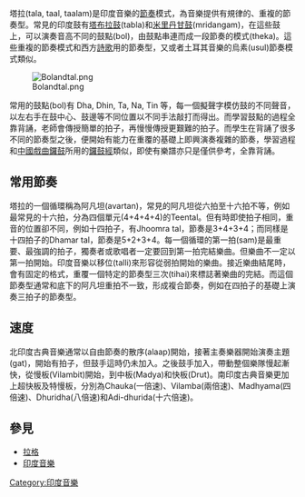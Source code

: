 塔拉(tala, taal, taalam)是印度音樂的[[節奏|節奏]]模式，為音樂提供有規律的、重複的節奏型。常見的印度鼓有[[塔布拉鼓|塔布拉鼓]](tabla)和[[米里丹甘鼓|米里丹甘鼓]](mridangam)，在這些鼓上，可以演奏音高不同的鼓點(bol)，由鼓點串連而成一段節奏的模式(theka)。這些重複的節奏模式和西方[[詩歌|詩歌]]用的節奏型，又或者土耳其音樂的烏素(usul)節奏模式類似。

[[Image:Bolandtal.png|left]]

常用的鼓點(bol)有 Dha, Dhin, Ta, Na, Tin 等，每一個擬聲字模仿鼓的不同聲音，以左右手在鼓中心、鼓邊等不同位置以不同手法敲打而得出。而學習鼓點的過程全靠背誦，老師會傳授簡單的拍子，再慢慢傳授更艱難的拍子。而學生在背誦了很多不同的節奏型之後，便開始有能力在重覆的基礎上即興演奏複雜的節奏，學習過程和[[中國|中國]][[戲曲|戲曲]][[鑼鼓|鑼鼓]]所用的[[鑼鼓經|鑼鼓經]]類似，即使有樂譜亦只是僅供參考，全靠背誦。

==常用節奏==

塔拉的一個循環稱為阿凡坦(avartan)，常見的阿凡坦從六拍至十六拍不等，例如最常見的十六拍，分為四個單元(4+4+4+4)的Teental。但有時即使拍子相同，重音的位置卻不同，例如十四拍子，有Jhoomra tal，節奏是3+4+3+4；而同樣是十四拍子的Dhamar tal，節奏是5+2+3+4。每一個循環的第一拍(sam)是最重要、最強調的拍子，獨奏者或歌唱者一定要回到第一拍完結樂曲。但樂曲不一定以第一拍開始。印度音樂以移位(talli)來形容從弱拍開始的樂曲。接近樂曲結尾時，會有固定的格式，重覆一個特定的節奏型三次(tihai)來標誌著樂曲的完結。而這個節奏型通常和底下的阿凡坦重拍不一致，形成複合節奏，例如在四拍子的基礎上演奏三拍子的節奏型。

==速度==

北印度古典音樂通常以自由節奏的散序(alaap)開始，接著主奏樂器開始演奏主題(gat)，開始有拍子，但鼓手這時仍未加入。之後鼓手加入，帶動整個樂隊慢起漸快，從慢板(Vilambit)開始，到中板(Madya)和快板(Drut)。南印度古典音樂更加上超快板及特慢板，分別為Chauka(一倍速)、Vilamba(兩倍速)、Madhyama(四倍速)、Dhuridha(八倍速)和Adi-dhurida(十六倍速)。

==參見==

* [[拉格|拉格]]
* [[印度音樂|印度音樂]]

[[Category:印度音樂|Category:印度音樂]]